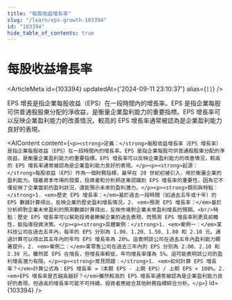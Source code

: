 ```yaml
---
title: "每股收益增長率"
slug: "/learn/eps-growth-103394"
id: "103394"
hide_table_of_contents: true
---
```



# 每股收益增長率

<ArticleMeta id={103394} updatedAt={'2024-09-11 23:10:37'} alias={`[]`} />
<div className='border-solid border-b border-t-0 my-4 border-[var(--ifm-color-gray-300)]' />

EPS 增長是指企業每股收益（EPS）在一段時間內的增長率。EPS 是指企業每股可供普通股股東分配的淨收益，是衡量企業盈利能力的重要指標。EPS 增長率可以反映企業盈利能力的改善情況，較高的 EPS 增長率通常被認為是企業盈利能力良好的表現。

<AIContent content={`<p><strong>定義：</strong>每股收益增長率（EPS 增長率）是指企業每股收益（EPS）在一段時間內的增長率。EPS 是指企業每股可供普通股股東分配的淨收益，是衡量企業盈利能力的重要指標。EPS 增長率可以反映企業盈利能力的改善情況，較高的 EPS 增長率通常被認為是企業盈利能力良好的表現。</p><p><strong>起源：</strong>每股收益（EPS）作為一個財務指標，最早在 20 世紀初被引入，用於衡量企業的盈利能力。隨着資本市場的發展，投資者和分析師逐漸認識到 EPS 增長率的重要性，因為它不僅反映了企業當前的盈利狀況，還能預示未來的盈利潛力。</p><p><strong>類別與特點：</strong>1. <em>歷史 EPS 增長率：</em>基於過去一段時間（如過去五年或十年）的 EPS 數據計算得出，反映企業的歷史盈利增長情況。2. <em>預測 EPS 增長率：</em>基於分析師對企業未來盈利的預測數據計算得出，反映市場對企業未來盈利增長的預期。<br/>特點：歷史 EPS 增長率可以幫助投資者瞭解企業的過去表現，而預測 EPS 增長率則更具前瞻性，能指導投資決策。</p><p><strong>具體案例：</strong>1. <em>案例一：</em>某科技公司在過去五年內，每年的 EPS 分別為 1.00、1.20、1.50、1.80 和 2.10 元。通過計算可以得出其五年內的年均 EPS 增長率為 20%。這表明該公司在過去五年內盈利能力顯著提升。2. <em>案例二：</em>某零售公司在過去三年內的 EPS 分別為 2.00、2.10 和 2.30 元。雖然其 EPS 在增長，但增長率較低，年均增長率僅為 5%。這可能表明該公司的盈利增長潛力有限。</p><p><strong>常見問題：</strong>1. <em>如何計算 EPS 增長率？</em>計算公式為：EPS 增長率 =（本期 EPS - 上期 EPS）/ 上期 EPS × 100%。2. <em>EPS 增長率是否越高越好？</em>雖然較高的 EPS 增長率通常被認為是企業盈利能力良好的表現，但過高的增長率可能不可持續，投資者應結合其他財務指標綜合分析。</p>`} id={103394} />
